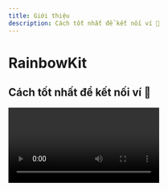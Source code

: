```yaml
---
title: Giới thiệu
description: Cách tốt nhất để kết nối ví 🌈
---
```


# RainbowKit

## Cách tốt nhất để kết nối ví 🌈

<Video src="https://res.cloudinary.com/rainbowme/video/upload/s--aTmEjSrr--/f_auto:video,q_auto/v1/rainbowkit/site-assets/rainbowkit-video-cutdown-edit_gy0q16" />

RainbowKit là thư viện [React](https://reactjs.org/) giúp việc kết nối ví với dapp của bạn trở nên dễ dàng. Nó thân thiện, phản hồi nhanh và có thể tùy chỉnh.

### Tính năng

#### Quản lý ví

Quản lý ví tích hợp sẵn cho dapp của bạn. Ngoài việc xử lý kết nối và ngắt kết nối ví, RainbowKit hỗ trợ nhiều ví khác nhau, hoán đổi chuỗi kết nối, giải quyết địa chỉ thành ENS, hiển thị số dư và nhiều hơn nữa!

#### Có thể tùy chỉnh

Bạn có thể điều chỉnh giao diện RainbowKit để phù hợp với thương hiệu của mình. Bạn có thể chọn từ một số màu nhấn và cấu hình bán kính viền được định sẵn. Đối với các trường hợp sử dụng nâng cao hơn, bạn có thể cung cấp một chủ đề tùy chỉnh hoàn toàn, hiển thị nút của riêng mình và bỏ qua một số tính năng nhất định. Bao gồm chế độ tối.

#### Tiêu chuẩn ngành

Để có khả năng tương tác tốt hơn với hầu hết các sản phẩm, chúng tôi dựa vào [viem](https://viem.sh) và [wagmi](https://wagmi.sh/) — những thư viện được sử dụng phổ biến nhất trong lĩnh vực này.

Các tiêu chuẩn ví như EIP-1193 và EIP-6963 được hỗ trợ ngay từ đầu, giúp người dùng ví trên trình duyệt dễ dàng kết nối ví của họ với dApp của bạn hơn bao giờ hết.

### Cộng đồng

Chúng tôi rất vui mừng khi cộng đồng áp dụng RainbowKit, đưa ra các vấn đề và cung cấp phản hồi. Cho dù đó là yêu cầu tính năng, báo cáo lỗi hay một dự án để trình diễn, hãy tham gia!

- Nêu một [vấn đề](https://github.com/rainbow-me/rainbowkit/issues)
- Theo dõi trên [Twitter](https://twitter.com/rainbowdotme)
- Chia sẻ [phản hồi](https://github.com/rainbow-me/rainbowkit/discussions/new?category=feedback) của bạn
- Thử nghiệm trên [Codesandbox](https://codesandbox.io/p/sandbox/github/rainbow-me/rainbowkit/tree/main/examples/with-next)
